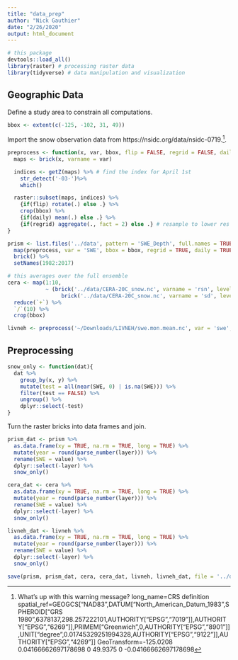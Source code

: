 ```yaml
---
title: "data_prep"
author: "Nick Gauthier"
date: "2/26/2020"
output: html_document
---
```



```r
# this package
devtools::load_all()
library(raster) # processing raster data
library(tidyverse) # data manipulation and visualization
```

## Geographic Data

Define a study area to constrain all computations.
```r
bbox <- extent(c(-125, -102, 31, 49))
```

Import the snow observation data from https://nsidc.org/data/nsidc-0719.^[What's up with this warning message? long_name=CRS definition
spatial_ref=GEOGCS["NAD83",DATUM["North_American_Datum_1983",SPHEROID["GRS 1980",6378137,298.257222101,AUTHORITY["EPSG","7019"]],AUTHORITY["EPSG","6269"]],PRIMEM["Greenwich",0,AUTHORITY["EPSG","8901"]],UNIT["degree",0.01745329251994328,AUTHORITY["EPSG","9122"]],AUTHORITY["EPSG","4269"]]
GeoTransform=-125.0208 0.04166662697178698 0 49.9375 0 -0.04166662697178698]. 

```r
preprocess <- function(x, var, bbox, flip = FALSE, regrid = FALSE, daily = FALSE) {
  maps <- brick(x, varname = var)

  indices <- getZ(maps) %>% # find the index for April 1st
    str_detect('-03-')%>%
    which()

  raster::subset(maps, indices) %>%
    {if(flip) rotate(.) else .} %>%
    crop(bbox) %>%
    {if(daily) mean(.) else .} %>%
    {if(regrid) aggregate(., fact = 2) else .} # resample to lower res to speed up analysis
}
```

```r
prism <- list.files('../data', pattern = 'SWE_Depth', full.names = TRUE) %>%
  map(preprocess, var = 'SWE', bbox = bbox, regrid = TRUE, daily = TRUE) %>%
  brick() %>%
  setNames(1982:2017)
```


```r
# this averages over the full ensemble
cera <- map(1:10,
            ~ (brick('../data/CERA-20C_snow.nc', varname = 'rsn', level = .) *
                 brick('../data/CERA-20C_snow.nc', varname = 'sd', level = .))) %>%
  reduce(`+`) %>%
  `/`(10) %>%
  crop(bbox)
```


```r
livneh <- preprocess('~/Downloads/LIVNEH/swe.mon.mean.nc', var = 'swe', bbox = bbox, flip = TRUE, regrid = TRUE)
```

## Preprocessing
```r
snow_only <- function(dat){
  dat %>%
    group_by(x, y) %>%
    mutate(test = all(near(SWE, 0) | is.na(SWE))) %>%
    filter(test == FALSE) %>%
    ungroup() %>%
    dplyr::select(-test)
}
```

Turn the raster bricks into data frames and join.
```r
prism_dat <- prism %>%
  as.data.frame(xy = TRUE, na.rm = TRUE, long = TRUE) %>%
  mutate(year = round(parse_number(layer))) %>%
  rename(SWE = value) %>%
  dplyr::select(-layer) %>%
  snow_only()
```

```r
cera_dat <- cera %>%
  as.data.frame(xy = TRUE, na.rm = TRUE, long = TRUE) %>%
  mutate(year = round(parse_number(layer))) %>%
  rename(SWE = value) %>%
  dplyr::select(-layer) %>%
  snow_only()
```

```r
livneh_dat <- livneh %>%
  as.data.frame(xy = TRUE, na.rm = TRUE, long = TRUE) %>%
  mutate(year = round(parse_number(layer))) %>%
  rename(SWE = value) %>%
  dplyr::select(-layer) %>%
  snow_only()
```

```r
save(prism, prism_dat, cera, cera_dat, livneh, livneh_dat, file = '../data.Rdata')
```
